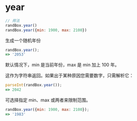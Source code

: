 # year

```js
// 用法
randBox.year()
randBox.year({min: 1900, max: 2100})
```

生成一个随机年份

```js
randBox.year();
=> '2053'
```

默认情况下，min 是当前年份，max 是 min 加上 100 年。

这作为字符串返回。如果出于某种原因您需要数字，只需解析它：

```js
parseInt(randBox.year());
=> 2042
```

可选择指定 min、max 或两者来限制范围。

```js
randBox.year({min: 1900, max: 2100});
=> '1983'
```
